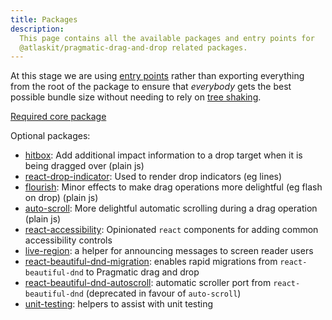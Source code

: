 ```yaml
---
title: Packages
description:
  This page contains all the available packages and entry points for
  @atlaskit/pragmatic-drag-and-drop related packages.
---
```



<SectionMessage>

At this stage we are using [entry points](https://nodejs.org/api/packages.html#package-entry-points)
rather than exporting everything from the root of the package to ensure that _everybody_ gets the
best possible bundle size without needing to rely on
[tree shaking](https://developer.mozilla.org/en-US/docs/Glossary/Tree_shaking).

</SectionMessage>

[Required core package](/components/pragmatic-drag-and-drop/core-package)

Optional packages:

- [hitbox](/components/pragmatic-drag-and-drop/hitbox): Add additional impact information to a drop
  target when it is being dragged over (plain js)
- [react-drop-indicator](/components/pragmatic-drag-and-drop/react-drop-indicator): Used to render
  drop indicators (eg lines)
- [flourish](/components/pragmatic-drag-and-drop/flourish): Minor effects to make drag operations
  more delightful (eg flash on drop) (plain js)
- [auto-scroll](/components/pragmatic-drag-and-drop/auto-scroll): More delightful automatic
  scrolling during a drag operation (plain js)
- [react-accessibility](/components/pragmatic-drag-and-drop/react-accessibility): Opinionated
  `react` components for adding common accessibility controls
- [live-region](/components/pragmatic-drag-and-drop/live-region): a helper for announcing messages
  to screen reader users
- [react-beautiful-dnd-migration](/components/pragmatic-drag-and-drop/react-beautiful-dnd-migration):
  enables rapid migrations from `react-beautiful-dnd` to Pragmatic drag and drop
- [react-beautiful-dnd-autoscroll](/components/pragmatic-drag-and-drop/react-beautiful-dnd-autoscroll):
  automatic scroller port from `react-beautiful-dnd` (deprecated in favour of `auto-scroll`)
- [unit-testing](/components/pragmatic-drag-and-drop/unit-testing): helpers to assist with unit
  testing
